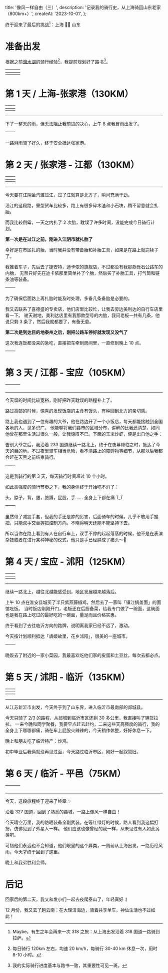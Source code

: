   title: '像风一样自由（三）',
  description: '记录我的骑行史，从上海骑回山东老家（800km+）',
  createAt: '2023-10-01',
};

终于迎来了最后的挑战[^1]：上海 🚴🏻 山东


<WrappedImage src={miles.src} alt="从上海骑回山东老家" maxWidth="320px" />

# 准备出发

根据之前[滴水湖](/posts/2023/biking2)的骑行经验[^2]，我提前规划好了路书[^3]。


| <TableImage src={day1.src} alt="第 1 天 / 上海 - 张家港" /> | <TableImage src={day2.src} alt="第 2 天 / 张家港 - 江都"/> | <TableImage src={day3.src} alt="第 3 天 / 江都 - 宝应" /> |
| :---------------------------------------------------------: | :--------------------------------------------------------: | :-------------------------------------------------------: |
|  <TableImage src={day4.src} alt="第 4 天 / 宝应 - 沭阳" />  |  <TableImage src={day5.src} alt="第 5 天 / 沭阳 - 临沂"/>  | <TableImage src={day6.src} alt="第 6 天 / 临沂 - 平邑" /> |

# 第 1 天 / 上海-张家港（130KM）


|       <TableImage src={day11.src} alt='（40KM）莘庄 - 盐铁新苑'/>       |       <TableImage src={day12.src} alt='（25KM）盐铁新苑 - 皮德隆市场'/>       |
| :---------------------------------------------------------------------: | :---------------------------------------------------------------------------: |
| <TableImage src={day13.src} alt='（40KM）皮德隆市场 - 常熟市福山中学'/> | <TableImage src={day14.src} alt='（25KM）常熟市福山中学 - 张家港良丰生态园'/> |

---

下了一整天的雨，但无法阻止我前进的决心，上午 8 点我冒雨出发了。


<BaseImage src={rain.src} />


| <TableImage src={beforeRain.src} alt='准备出发'/> | <TableImage src={inRain.src} alt='雨中前行'/> |
| :-----------------------------------------------: | :-------------------------------------------: |

一路淋雨骑了好久，终于安全抵达张家港。


<LazyVideo src={zhang.src} controls />

# 第 2 天 / 张家港 - 江都（130KM）


| <TableImage src={day21.src} alt='（30KM）张家港良丰生态园 - 江阴市人民政府'/> | <TableImage src={day22.src} alt='（40KM）江阴市人民政府 - 江苏省通石村村委'/> |
| :---------------------------------------------------------------------------: | :---------------------------------------------------------------------------: |
| <TableImage src={day23.src} alt='（30KM）江苏省通石村村委 - 高港汽车客运站'/> |   <TableImage src={day24.src} alt='（30KM）高港汽车客运站 - 江都曹王医院'/>   |

---

今天要在江阴坐汽渡过江，过了江就算是北方了，瞬间充满干劲。


<LazyVideo src={river.src} controls />

沿江的这段路，重型货车比较多，路上有很多碎木渣和小石块，稍不留意就会扎胎。

而我比较倒霉，一天之内扎了 2 次胎，耽误了许多时间，没能完成今日骑行计划。

**第一次是在过江之前，刚进入江阴市就扎胎了**

幸好是在市区扎的胎，当时我并没有带备胎和补胎工具，如果是在路上就完犊子了。

我推着车子，先后去了捷安特，迪卡侬的旗舰店，不过都没有我那款砾石公路车的内胎，
无奈只好先在迪卡侬那里简单补了个胎，然后买了补胎工具，打气筒和链条油等装备。


| <TableImage src={dikanong.src} alt='在迪卡侬修车'/> | <TableImage src={fix.src} alt='买了补胎工具'/> |
| :-------------------------------------------------: | :--------------------------------------------: |

为了确保后面路上再扎胎时能及时处理，多备几条备胎是必要的。

我又去联系了喜德盛的专卖店，他们店里比较忙，让我去旁边美利达的自行车店里看一下。
谢天谢地，美利达店里有我那款型号的内胎，我问老板一共有几条，他说只剩 3 条了，然后我就都要了，有备无患。

**第二次是到达目的地泰州之后，刚把公路车停好就发现又没气了**

这次我连饭都没来的急吃，直接把车牵到房间里，一直修到晚上 10 点。


| <TableImage src={taizhou.src} alt='到达泰州'/> | <TableImage src={fixInRoom.src} alt='拆车补胎'/> |
| :--------------------------------------------: | :----------------------------------------------: |

# 第 3 天 / 江都 - 宝应（105KM）


| <TableImage src={day31.src} alt='（40KM）江都曹王医院 - 太丰客运站'/> | <TableImage src={day32.src} alt='（25KM）太丰客运站 - 清水潭景区'/> | <TableImage src={day33.src} alt='（40KM）清水潭景区 - 宝应汽车客运站'/> |
| :-------------------------------------------------------------------: | :-----------------------------------------------------------------: | :---------------------------------------------------------------------: |

---

今天留的时间比较宽裕，刚好把昨天耽误的路程补上了。

路过高邮的时候，惊喜的发现饭店的主食有馒头，有种回到北方的亲切感。


<BaseImage src={food1.src} alt="土豆丝+馒头" />

路上我也遇到了一位有趣的大爷，他在路边开了一个小饭店，每天都能接触到全国各地的人，见多识广。
他能够将我们县市的区域分布，讲解的比我还清楚，如同他曾在那里生活过很久一般，让我惊叹不已。下面的玉米炒虾，便是出自他之手：


<BaseImage src={food2.src} alt="青椒玉米炒虾" />

告别大爷之后，我沿着 233 国道继续一路北上，终于在夜幕降临之时，抵达了今天的目的地。不过夜里骑车相当危险，看不清路上的障碍物等细节，从那以后我都会赶在天黑之前结束骑行。


| <TableImage src={road233.src} alt=' 233 国道'/> | <TableImage src={night.src} alt='夜幕降临'/> |
| :---------------------------------------------: | :------------------------------------------: |

这是我骑行的第 3 天，每天骑行时间超过 10 个小时。

如此高强度的骑行节奏之下，我的身体终于开始吃不消了：

头，脖子，背，腰，胳膊，屁股，手…… 全身上下都在痛 T_T


| <TableImage src={leftHand.src} alt='左手'/> | <TableImage src={rightHand.src} alt='右手'/> |
| :-----------------------------------------: | :------------------------------------------: |

虽然带了减震手套，但我的手还是肿的厉害，后面骑车的时候，几乎不敢用手握把，只能双手交替握把控制方向。不晓得明天还能不能坚持下去。

所以当你在路上看到有人在自行车上，双手不停的起起落落的时候，他不是在表演杂技或者在进行某种神秘的仪式，他只是手已经肿成了猪头～🐷

# 第 4 天 / 宝应 - 沭阳（125KM）


| <TableImage src={day41.src} alt='（40KM）宝应汽车客运站 - 淮安新区政府'/> | <TableImage src={day42.src} alt='（30KM）淮安新区政府 - 淮阴区丁集医院'/> |
| :-----------------------------------------------------------------------: | :-----------------------------------------------------------------------: |
| <TableImage src={day43.src} alt='（25KM）淮阴区丁集医院 - 钱集中心小学'/> | <TableImage src={day44.src} alt='（30KM）钱集中心小学 - 沭阳青少年广场'/> |

---

继续一路北上，越往北越能感受到，地区发展越来越落后。


<BaseImage src={douya.src} alt="豆芽炒肉" />

上午 10 点在淮安县城买了半只紫燕藤椒鸡，然后去了一家叫「镇江锅盖面」的面馆吃饭。
当时饭店刚刚开门，老板还在后厨备菜，给我专门做了一碗面，这碗面也是我在路上吃过的最好吃的一碗面，量足而且价格实惠。


<BaseImage src={baiweiji.src} alt="镇江锅盖面" />

终于看到了去往临沂方向的路牌，说明离我家已经不远了，激动。

今天按计划顺利抵达「虞姬故里，花乡沭阳」，很美的一座城市。


| <TableImage src={linyi.src} alt='临沂方向路牌'/> | <TableImage src={shuyang.src} alt='花乡沭阳'/> |
| :----------------------------------------------: | :--------------------------------------------: |

晚饭去了附近的一家小菜园，我最喜欢吃他们家的皮蛋和土豆丝，每次去都必点。


<BaseImage src={xiaocaiyuan.src} alt="小菜园" />

# 第 5 天 / 沭阳 - 临沂（135KM）


| <TableImage src={day51.src} alt='（35KM）沭阳青少年广场 - 新沂市高流初级中学'/> | <TableImage src={day52.src} alt='（25KM）高流初级中学 - 郯城县红花埠小学'/> |
| :-----------------------------------------------------------------------------: | :-------------------------------------------------------------------------: |
|     <TableImage src={day53.src} alt='（35KM）红花埠小学 - 庙山镇中心小学'/>     |     <TableImage src={day54.src} alt='庙山镇中心小学 - 罗山区中心医院'/>     |

---

从江苏新沂市出发，今天终于到了山东界，进入临沂市最南部的郯城县。


<BaseImage src={shandong.src} alt="山东界" />

今天只骑了 2/3 的路程，从郯城到临沂市区还剩 30 多公里，我直接叫了辆货拉拉。
一来今晚和同学聚餐，我要早点赶去赴约，二来这些天高强度的骑行，我的全身上下哪哪都痛，骑在车上屁股火辣辣的，今天稍作休整，好好休息一下。


<BaseImage src={huolala.src} alt="货拉拉" />

晚上和朋友吃了临沂特产：炒鸡。


<BaseImage src={jucan.src} alt="和朋友聚餐" />

初中毕业后我俩就没再见过面，今天路过临沂市区，刚好一起叙叙旧。


<BaseImage src={linyi0.src} alt="临沂市零公里标志" />

# 第 6 天 / 临沂 - 平邑（75KM）


| <TableImage src={day61.src} alt='（25KM）罗山区中心医院 - 中德医院'/> | <TableImage src={day62.src} alt='（25KM）临沂中德医院 - 费县实验中学'/> | <TableImage src={day63.src} alt='（25KM）费县实验中学 - 铜石镇政府'/> |
| :-------------------------------------------------------------------: | :---------------------------------------------------------------------: | :-------------------------------------------------------------------: |

---

今天，这段旅程终于迎来了终章 ✨


<BaseImage src={foodHome.src} alt="家乡的味道" />

沿着 327 国道，回到了熟悉的县城，一路上像风一样自由！


<BaseImage src={road327.src} alt="熟悉的 327 国道" />

今天晴空万里，我的防晒装备全副武装。在等红绿灯的时候，路人看到我这幅打扮，仿佛见到了外星人一样。
他们应该也像曾经的我一样，从未见过有人如此另类吧。


<BaseImage src={mask6.src} alt="做好防晒" />

可惜他们永远也不会知道，他们眼里的这个异类，一周前从上海出发，一路历经风雨，今天才终于回到了这里。


<BaseImage src={xingmeng.src} alt="我的母校" />

晚上和我弟胜利会师。


<BaseImage src={bro.src} alt="我和我弟" />

# 后记

回家后的第二天，我又和发小们一起去夜爬泰山了，年轻真好 :)


<BaseImage src={yeah.src} alt="车站候车" />


<BaseImage src={taishan.src} alt="泰山景区合影" />

12 月份，我又去了趟云南：在大理洱海边，骑着共享单车，神仙生活也不过如此！


<LazyVideo src={dali.src} controls />

[^1]: Maybe，有生之年会再来一次 318 之旅：从上海出发沿着 318 国道一路骑到拉萨。
[^2]: 每日骑行 120km 左右，均速 20 km/h，每骑行 30-40 km 休息一次，用时 8-10 小时。
[^3]: 我的实际骑行进度基本与路书一致，其重要性可见一斑。
